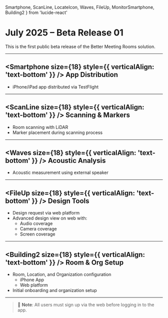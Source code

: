   Smartphone,
  ScanLine,
  LocateIcon,
  Waves,
  FileUp,
  MonitorSmartphone,
  Building2
} from 'lucide-react'

# July 2025 – Beta Release 01

This is the first public beta release of the Better Meeting Rooms solution.

---

## <Smartphone size={18} style={{ verticalAlign: 'text-bottom' }} /> App Distribution

- iPhone/iPad app distributed via TestFlight

---

## <ScanLine size={18} style={{ verticalAlign: 'text-bottom' }} /> Scanning & Markers

- Room scanning with LiDAR
- Marker placement during scanning process

---

## <Waves size={18} style={{ verticalAlign: 'text-bottom' }} /> Acoustic Analysis

- Acoustic measurement using external speaker

---

## <FileUp size={18} style={{ verticalAlign: 'text-bottom' }} /> Design Tools

- Design request via web platform
- Advanced design view on web with:
  - Audio coverage
  - Camera coverage
  - Screen coverage

---

## <Building2 size={18} style={{ verticalAlign: 'text-bottom' }} /> Room & Org Setup

- Room, Location, and Organization configuration
  - iPhone App
  - Web platform
- Initial onboarding and organization setup

---

> 📌 **Note**: All users must sign up via the web before logging in to the app.
